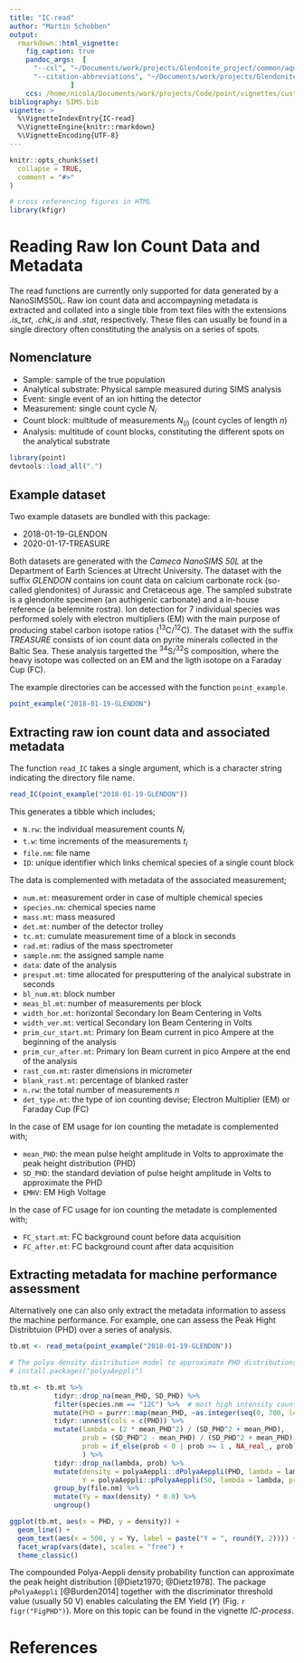 ```yaml
---
title: "IC-read"
author: "Martin Schobben" 
output: 
  rmarkdown::html_vignette:
    fig_caption: true
    pandoc_args:  [
      "--csl", "~/Documents/work/projects/Glendonite_project/common/aquatic-microbial-ecology.csl",
      "--citation-abbreviations", "~/Documents/work/projects/Glendonite_project/common/abbreviations.json", "--filter", "~/.cabal/bin/pandoc-crossref"
               ]
    ccs: /home/nicola/Documents/work/projects/Code/point/vignettes/custom.ccs
bibliography: SIMS.bib
vignette: >
  %\VignetteIndexEntry{IC-read}
  %\VignetteEngine{knitr::rmarkdown}
  %\VignetteEncoding{UTF-8}
---
```


```r
knitr::opts_chunk$set(
  collapse = TRUE,
  comment = "#>"
)

# cross referencing figures in HTML
library(kfigr)
```


# Reading Raw Ion Count Data and Metadata

The read functions are currently only supported for data generated by a NanoSIMS50L. Raw ion count data and accompayning metadata is extracted and collated into a single tible from text files with the extensions *.is_txt*, *.chk_is* and *.stat*, respectively. These files can usually be found in a single directory often constituting the analysis on a series of spots.

## Nomenclature

* Sample: sample of the true population
* Analytical substrate: Physical sample measured during SIMS analysis
* Event: single event of an ion hitting the detector
* Measurement: single count cycle $N_i$
* Count block: multitude of measurements $N_{(i)}$ (count cycles of length $n$)
* Analysis: multitude of count blocks, constituting the different spots on the analytical substrate 

```r
library(point)
devtools::load_all(".")
```

## Example dataset
Two example datasets are bundled with this package:

* 2018-01-19-GLENDON
* 2020-01-17-TREASURE 

Both datasets are generated with the *Cameca NanoSIMS 50L* at the Department of Earth Sciences at Utrecht University. The dataset with the suffix *GLENDON* contains ion count data on calcium carbonate rock (so-called glendonites) of Jurassic and Cretaceous age. The sampled substrate is a glendonite specimen (an authigenic carbonate) and a in-house reference (a belemnite rostra). Ion detection for 7 individual species was performed solely with electron multipliers (EM) with the main purpose of producing stabel carbon isotope ratios (^13^C/^12^C). The dataset with the suffix *TREASURE* consists of ion count data on pyrite minerals collected in the Baltic Sea. These analysis targetted the ^34^S/^32^S composition, where the heavy isotope was collected on an EM and the ligth isotope on a Faraday Cup (FC).

The example directories can be accessed with the function `point_example`.

```r
point_example("2018-01-19-GLENDON")
```


## Extracting raw ion count data and associated metadata

The function `read_IC` takes a single argument, which is a character string indicating the directory file name. 

```r
read_IC(point_example("2018-01-19-GLENDON"))
```


This generates a tibble which includes;

* `N.rw`: the individual measurement counts $N_i$
* `t.w`: time increments of the measurements $t_i$
* `file.nm`: file name
* `ID`: unique identifier which links chemical species of a single count block

The data is complemented with metadata of the associated measurement; 

* `num.mt`: measurement order in case of multiple chemical species
* `species.nm`: chemical species name
* `mass.mt`: mass measured
* `det.mt`: number of the detector trolley
* `tc.mt`: cumulate measurement time of a block in seconds
* `rad.mt`: radius of the mass spectrometer
* `sample.nm`: the assigned sample name
* `data`: date of the analysis
* `presput.mt`: time allocated for presputtering of the analyical substrate in seconds
* `bl_num.mt`: block number
* `meas_bl.mt`: number of measurements per block
* `width_hor.mt`: horizontal Secondary Ion Beam Centering in Volts
* `width_ver.mt`: vertical Secondary Ion Beam Centering in Volts
* `prim_cur_start.mt`: Primary Ion Beam current in pico Ampere at the beginning of the analysis
* `prim_cur_after.mt`: Primary Ion Beam current in pico Ampere at the end of the analysis
* `rast_com.mt`: raster dimensions in micrometer
* `blank_rast.mt`: percentage of blanked raster
* `n.rw`: the total number of measurements $n$
* `det_type.mt`: the type of ion counting devise; Electron Multiplier (EM) or Faraday Cup (FC) 

In the case of EM usage for ion counting the metadate is complemented with;

* `mean_PHD`: the mean pulse height amplitude in Volts to approximate the peak height distribution (PHD)
* `SD_PHD`: the standard deviation of pulse height amplitude in Volts to approximate the PHD 
* `EMHV`: EM High Voltage  

In the case of FC usage for ion counting the metadate is complemented with;

* `FC_start.mt`: FC background count before data acquisition
* `FC_after.mt`: FC background count after data acquisition


## Extracting metadata for machine performance assessment

Alternatively one can also only extract the metadata information to assess the machine performance. For example, one can assess the Peak Hight Distribtuion (PHD) over a series of analysis.  

```r

tb.mt <- read_meta(point_example("2018-01-19-GLENDON"))

# The polya density distribution model to approximate PHD distributions
# install.packages("polyaAeppli")

tb.mt <- tb.mt %>% 
           tidyr::drop_na(mean_PHD, SD_PHD) %>% 
           filter(species.nm == "12C") %>%  # most high intensity counts
           mutate(PHD = purrr::map(mean_PHD, ~as.integer(seq(0, 700, length = 100)))) %>%
           tidyr::unnest(cols = c(PHD)) %>% 
           mutate(lambda = (2 * mean_PHD^2) / (SD_PHD^2 + mean_PHD),
                  prob = (SD_PHD^2 - mean_PHD) / (SD_PHD^2 + mean_PHD),
                  prob = if_else(prob < 0 | prob >= 1 , NA_real_, prob),
                  ) %>% 
           tidyr::drop_na(lambda, prob) %>% 
           mutate(density = polyaAeppli::dPolyaAeppli(PHD, lambda = lambda, prob = prob),
                  Y = polyaAeppli::pPolyaAeppli(50, lambda = lambda, prob = prob, lower.tail = FALSE)) %>% 
           group_by(file.nm) %>% 
           mutate(Yy = max(density) * 0.8) %>% 
           ungroup()

ggplot(tb.mt, aes(x = PHD, y = density)) +
  geom_line() +
  geom_text(aes(x = 500, y = Yy, label = paste("Y = ", round(Y, 2)))) +
  facet_wrap(vars(date), scales = "free") +
  theme_classic()

```

The compounded Polya-Aeppli density probability function can approximate the peak height distribution  [@Dietz1970; @Dietz1978]. The package `pPolyaAeppli` [@Burden2014] together with the discriminator threshold value (usually 50 V) enables calculating the EM Yield ($Y$) (Fig. `r figr("FigPHD")`). More on this topic can be found in the vignette *IC-process*.

# References
